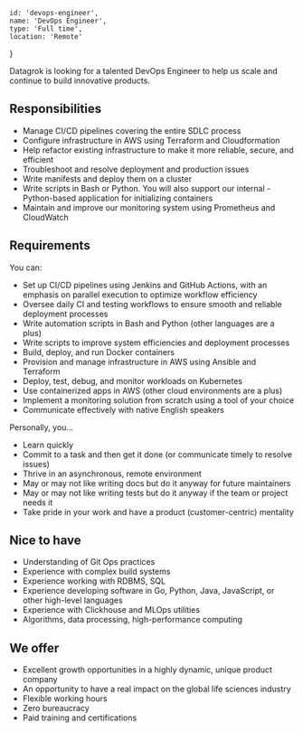 <!-- markdownlint-disable first-line-h1 -->


    id: 'devops-engineer',
    name: 'DevOps Engineer',
    type: 'Full time',
    location: 'Remote'
}

<Card meta={meta}>

Datagrok is looking for a talented DevOps Engineer to help us scale and continue to build innovative products.

## Responsibilities

- Manage CI/CD pipelines covering the entire SDLC process
- Configure infrastructure in AWS using Terraform and Cloudformation
- Help refactor existing infrastructure to make it more reliable, secure, and efficient
- Troubleshoot and resolve deployment and production issues
- Write manifests and deploy them on a cluster
- Write scripts in Bash or Python. You will also support our internal - Python-based application for initializing containers
- Maintain and improve our monitoring system using Prometheus and CloudWatch

## Requirements

You can:

- Set up CI/CD pipelines using Jenkins and GitHub Actions, with an emphasis on parallel execution to optimize workflow efficiency
- Oversee daily CI and testing workflows to ensure smooth and reliable deployment processes
- Write automation scripts in Bash and Python (other languages are a plus)
- Write scripts to improve system efficiencies and deployment processes
- Build, deploy, and run Docker containers
- Provision and manage infrastructure in AWS using Ansible and Terraform
- Deploy, test, debug, and monitor workloads on Kubernetes
- Use containerized apps in AWS (other cloud environments are a plus)
- Implement a monitoring solution from scratch using a tool of your choice
- Communicate effectively with native English speakers

Personally, you…

- Learn quickly
- Commit to a task and then get it done (or communicate timely to resolve issues)
- Thrive in an asynchronous, remote environment
- May or may not like writing docs but do it anyway for future maintainers
- May or may not like writing tests but do it anyway if the team or project needs it
- Take pride in your work and have a product (customer-centric) mentality

## Nice to have

- Understanding of Git Ops practices
- Experience with complex build systems
- Experience working with RDBMS, SQL
- Experience developing software in Go, Python, Java, JavaScript, or other high-level languages
- Experience with Clickhouse and MLOps utilities
- Algorithms, data processing, high-performance computing

## We offer

- Excellent growth opportunities in a highly dynamic, unique product company
- An opportunity to have a real impact on the global life sciences industry
- Flexible working hours
- Zero bureaucracy
- Paid training and certifications

</Card>